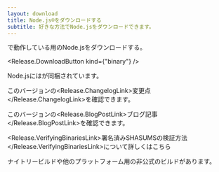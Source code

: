 ```yaml
---
layout: download
title: Node.js®をダウンロードする
subtitle: 好きな方法でNode.jsをダウンロードできます。
---
```


<section>
<Release.BitnessDropdown />で動作している<Release.OperatingSystemDropdown />用のNode.js<Release.VersionDropdown />をダウンロードする。

<Release.DownloadButton kind={"binary"} />
</section>

<section>
Node.jsには<Release.NpmLink />が同梱されています。

このバージョンの<Release.ChangelogLink>変更点</Release.ChangelogLink>を確認できます。

このバージョンの<Release.BlogPostLink>ブログ記事</Release.BlogPostLink>を確認できます。

<Release.VerifyingBinariesLink>署名済みSHASUMSの検証方法</Release.VerifyingBinariesLink>について詳しくはこちら

<LinkWithArrow href="https://nodejs.org/download/nightly/">ナイトリービルド</LinkWithArrow>や他のプラットフォーム用の<LinkWithArrow href="https://unofficial-builds.nodejs.org/download/">非公式のビルド</LinkWithArrow>があります。
</section>
